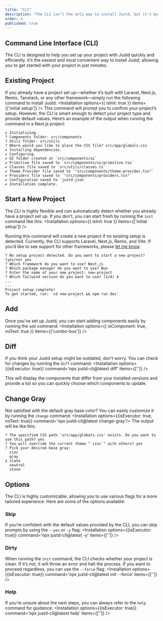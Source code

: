 ```yaml
---
title: "CLI"
description: "The CLI isn’t the only way to install Justd, but it’s by far the most convenient. It’s built to make setting up your project fast and hassle-free."
order: 4
published: true
---
```


## Command Line Interface (CLI)
The CLI is designed to help you set up your project with Justd quickly and efficiently. It’s the easiest and most convenient way to install Justd, allowing you to get started with your project in just minutes.

## Existing Project
If you already have a project set up—whether it’s built with Laravel, Next.js, Remix, Tanstack, or any other framework—simply run the following command to install Justd:
<Installation options={{ isInit: true }} items={['initial setup']} />
This command will prompt you to confirm your project’s setup. However, the CLI is smart enough to detect your project type and provide default values.
Here’s an example of the output when running the command in a Next.js project:
```
✔ Initializing.
? Components folder: src/components
? Utils folder: src/utils
? Where would you like to place the CSS file? src/app/globals.css
✔ Installing dependencies.
✔ Configuring.
✔ UI folder created at `src/components/ui`
✔ Primitive file saved to `src/components/ui/primitive.tsx`
✔ Classes file saved to `src/utils/classes.ts`
✔ Theme Provider file saved to `"src/components/theme-provider.tsx"`
✔ Providers file saved to `"src/components/providers.tsx"`
✔ Configuration saved to `justd.json`
✔ Installation complete.
```

## Start a New Project
The CLI is highly flexible and can automatically detect whether you already have a project set up. If you don’t, you can start fresh by running the `init` command like this:
<Installation options={{ isInit: true }} items={['initial setup']} />

Running this command will create a new project if no existing setup is detected. Currently, the CLI supports Laravel, Next.js, Remix, and Vite. If you’d like to see support for other frameworks, please [let me know](https://x.com/irsyadadl).
```
? No setup project detected. Do you want to start a new project? (yes/no) yes
? Which framework do you want to use? Next.js
? Which package manager do you want to use? Bun
? Enter the name of your new project: new-project
? Which Tailwind version do you want to use? (3/4) 4
...
...
Project setup complete!
To get started, run: `cd new-project && npm run dev`
```

## Add
Once you’ve set up Justd, you can start adding components easily by running the `add` command:
<Installation options={{ isComponent: true, noText: true }} items={['combo-box']} />

## Diff
If you think your Justd setup might be outdated, don’t worry. You can check for changes by running the `diff` command:
<Installation options={{isExecutor: true}} command='npx justd-cli@latest diff' items={['']} />

This will display the components that differ from your installed versions and provide a list so you can quickly choose which components to update.

## Change Gray
Not satisfied with the default gray base color? You can easily customize it by running the `change` command:
<Installation options={{isExecutor: true, noText: true}} command='npx justd-cli@latest change-gray'/>
The output will be like this:
```
? The specified CSS path 'src/app/globals.css' exists. Do you want to use this path? yes
? You will override the current theme "`zinc`" with others? yes
? Pick your desired base gray:
  zinc
  gray
❯ slate
  neutral
  stone
```

## Options
The CLI is highly customizable, allowing you to use various flags for a more tailored experience. Here are some of the options available:

### Skip
If you’re confident with the default values provided by the CLI, you can skip prompts by using the `--yes` or `-y` flag:
<Installation options={{isExecutor: true}} command='npx justd-cli@latest -y' items={['']} />

### Dirty
When running the `init` command, the CLI checks whether your project is clean. If it’s not, it will throw an error and halt the process. If you want to proceed regardless, you can use the `--force` flag:
<Installation options={{isExecutor: true}} command='npx justd-cli@latest init --force' items={['']} />

### Help
If you’re unsure about the next steps, you can always refer to the `help` command for guidance:
<Installation options={{isExecutor: true}} command='npx justd-cli@latest help' items={['']} />

